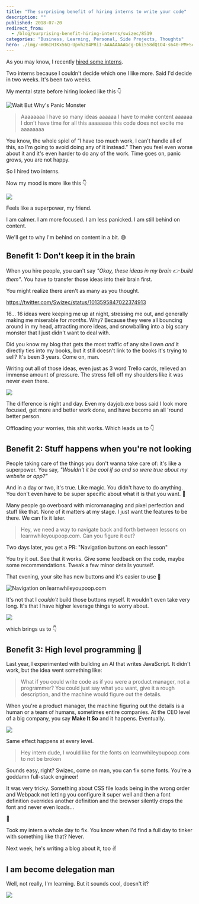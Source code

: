 ```yaml
---
title: "The surprising benefit of hiring interns to write your code"
description: ""
published: 2018-07-20
redirect_from:
  - /blog/surprising-benefit-hiring-interns/swizec/8519
categories: "Business, Learning, Personal, Side Projects, Thoughts"
hero: ./img/-m06IHIKx56Q-Upvh284PRiI-AAAAAAAAGcg-Dki558dQ1O4-s640-PM+Scare+2.png
---
```


As you may know, I recently [hired some interns](https://swizec.com/blog/hire-these-interns/swizec/8500).

Two interns because I couldn't decide which one I like more. Said I'd decide in two weeks. It's been two weeks.

My mental state before hiring looked like this 👇

![Wait But Why's Panic Monster](./img/-m06IHIKx56Q-Upvh284PRiI-AAAAAAAAGcg-Dki558dQ1O4-s640-PM+Scare+2.png)

> Aaaaaaaa I have so many ideas aaaaaa I have to make content aaaaaa I don't have time for all this aaaaaaaa this code does not excite me aaaaaaaa

You know, the whole spiel of “I have too much work, I can't handle all of this, so I'm going to avoid doing any of it instead.” Then you feel even worse about it and it's even harder to do any of the work. Time goes on, panic grows, you are not happy.

So I hired two interns.

Now my mood is more like this 👇

![](./img/media-26xBENWdka2DSvvag-giphy.gif)

Feels like a superpower, my friend.

I am calmer. I am more focused. I am less panicked. I am still behind on content.

We'll get to why I'm behind on content in a bit. 😅

## Benefit 1: Don't keep it in the brain

When you hire people, you can't say _"Okay, these ideas in my brain 👉 build them"_. You have to transfer those ideas into their brain first.

You might realize there aren't as many as you thought.

https://twitter.com/Swizec/status/1013595847022374913

16… 16 ideas were keeping me up at night, stressing me out, and generally making me miserable for _months_. Why? Because they were all bouncing around in my head, attracting more ideas, and snowballing into a big scary monster that I just didn't want to deal with.

Did you know my blog that gets the most traffic of any site I own _and_ it directly ties into my books, but it still doesn't link to the books it's trying to sell? It's been 3 years. Come on, man.

Writing out all of those ideas, even just as 3 word Trello cards, relieved an immense amount of pressure. The stress fell off my shoulders like it was never even there.

![](./img/media-YA6dmVW0gfIw8-giphy.gif)

The difference is night and day. Even my dayjob.exe boss said I look more focused, get more and better work done, and have become an all 'round better person.

Offloading your worries, this shit works. Which leads us to 👇

## Benefit 2: Stuff happens when you're not looking

People taking care of the things you don't wanna take care of: it's like a superpower. You say, _"Wouldn't it be cool if so and so were true about my website or app?"_

And in a day or two, it's true. Like magic. You didn't have to do anything. You don't even have to be super specific about what it is that you want. 🤨

Many people go overboard with micromanaging and pixel perfection and stuff like that. None of it matters at my stage. I just want the features to be there. We can fix it later.

> Hey, we need a way to navigate back and forth between lessons on learnwhileyoupoop.com. Can you figure it out?

Two days later, you get a PR: "Navigation buttons on each lesson"

You try it out. See that it works. Give some feedback on the code, maybe some recommendations. Tweak a few minor details yourself.

That evening, your site has new buttons and it's easier to use 🎉

![Navigation on learnwhileyoupoop.com](https://swizec.com/blog/wp-content/uploads/2018/07/screenshot.png)

It's not that I _couldn't_ build those buttons myself. It wouldn't even take very long. It's that I have higher leverage things to worry about.

[![](https://swizec.com/blog/wp-content/uploads/2018/07/0_gDit71HzP-KJ9JJT-1024x1022.png)](https://medium.com/@swizec/do-more-work-less-993867826355)

which brings us to 👇

## Benefit 3: High level programming 🤘

Last year, I experimented with building an AI that writes JavaScript. It didn't work, but the idea went something like:

> What if you could write code as if you were a product manager, not a programmer? You could just say what you want, give it a rough description, and the machine would figure out the details.

When you're a product manager, the machine figuring out the details is a human or a team of humans, sometimes entire companies. At the CEO level of a big company, you say **Make It So** and it happens. Eventually.

![](./img/media-bKnEnd65zqxfq-giphy.gif)

Same effect happens at every level.

> Hey intern dude, I would like for the fonts on learnwhileyoupoop.com to not be broken

Sounds easy, right? Swizec, come on man, you can fix some fonts. You're a goddamn full-stack engineer!

It was very tricky. Something about CSS file loads being in the wrong order and Webpack not letting you configure it super well and then a font definition overrides another definition and the browser silently drops the font and never even loads…

🤯

Took my intern a whole day to fix. You know when I'd find a full day to tinker with something like that? Never.

Next week, he's writing a blog about it, too ✌️

## I am become delegation man

Well, not really, I'm learning. But it sounds cool, doesn't it?

![](./img/media-3oEjHH2CAgweWX4qnS-giphy.gif)
